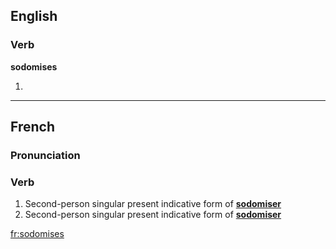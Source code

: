 ==English==

===Verb===
'''sodomises'''

# {{third-person singular of|[[sodomise]]}}

----

==French==

===Pronunciation===
{{IPA|/sɔ.dɔ.miz/|lang=fr}}

===Verb===
{{infl|fr|verb form}}

# Second-person singular present indicative form of '''[[sodomiser]]'''
# Second-person singular present indicative form of '''[[sodomiser]]'''

[[fr:sodomises]]